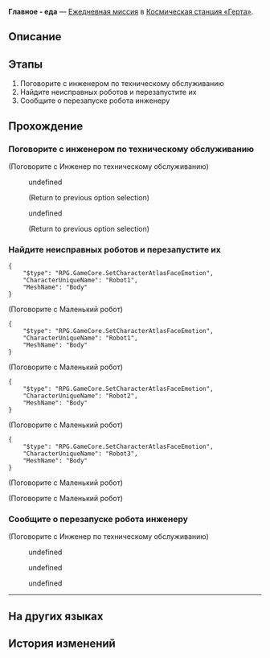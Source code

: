 {{Дополнить|Диалоги.}}
{{Миссия Инфобокс
|id              = 3000703
|Название        = 
|Изображение     = Миссия Освоения Главное - еда.png
|Тип             = Ежедневная миссия
|События         = 
|Глава           = 
|Условия         = 
|Персонажи       = Инженер по техническому обслуживанию; Неисправный робот; Первопроходец
|СтартЛокация    = Базовая зона
|Мир             = Космическая станция «Герта»
|Локации         = Базовая зона
|Предыдущая      = 
|Следующая       = 
|Награды         = Кредиты*5 000
}}
'''Главное - еда''' — [[Ежедневная миссия]] в [[Космическая станция «Герта»]].

==Описание==
{{Описание|<!--официальное описание из Перекрёстка судеб-->}}

==Этапы==
# Поговорите с инженером по техническому обслуживанию
# Найдите неисправных роботов и перезапустите их
# Сообщите о перезапуске робота инженеру

==Прохождение==
{{Дополнить}}


===Поговорите с инженером по техническому обслуживанию===
{{Описание миссии|локация=Базовая зона|У инженера по техобслуживанию есть несколько новых идей о причинах неисправности робота-доставщика: нужно перезапустить неисправного робота. Сделайте это, чтобы проверить, верна ли его догадка.}}
{{Диалог Начало}}

;(Поговорите с Инженер по техническому обслуживанию)
<!--Unknown TalkSentence: 300070301-->
:{{Диалог|Стрелка}} undefined
:<!--Unknown TalkSentence: 300070303-->
:<!--Unknown TalkSentence: 300070306-->
:<!--Unknown TalkSentence: 300070307-->
:;(Return to previous option selection)
:{{Диалог|Стрелка}} undefined
:<!--Unknown TalkSentence: 300070305-->
:<!--Unknown TalkSentence: 300070306-->
:<!--Unknown TalkSentence: 300070307-->
:;(Return to previous option selection)
{{Диалог Конец}}

===Найдите неисправных роботов и перезапустите их===
{{Диалог Начало}}
<pre>{
	"$type": "RPG.GameCore.SetCharacterAtlasFaceEmotion",
	"CharacterUniqueName": "Robot1",
	"MeshName": "Body"
}</pre>

;(Поговорите с Маленький робот)
<!--Unknown TalkSentence: 300070315-->
<pre>{
	"$type": "RPG.GameCore.SetCharacterAtlasFaceEmotion",
	"CharacterUniqueName": "Robot1",
	"MeshName": "Body"
}</pre>

;(Поговорите с Маленький робот)
<!--Unknown TalkSentence: 300070316-->
<pre>{
	"$type": "RPG.GameCore.SetCharacterAtlasFaceEmotion",
	"CharacterUniqueName": "Robot2",
	"MeshName": "Body"
}</pre>

;(Поговорите с Маленький робот)
<!--Unknown TalkSentence: 300070317-->
<pre>{
	"$type": "RPG.GameCore.SetCharacterAtlasFaceEmotion",
	"CharacterUniqueName": "Robot3",
	"MeshName": "Body"
}</pre>

;(Поговорите с Маленький робот)
<!--Unknown TalkSentence: 300070318-->

;(Поговорите с Маленький робот)
<!--Unknown TalkSentence: 300070318-->
{{Диалог Конец}}

===Сообщите о перезапуске робота инженеру===
{{Диалог Начало}}

;(Поговорите с Инженер по техническому обслуживанию)
<!--Unknown TalkSentence: 300070319-->
:{{Диалог|Стрелка}} undefined
:{{Диалог|Стрелка}} undefined
<!--Unknown TalkSentence: 300070321-->
<!--Unknown TalkSentence: 300070324-->
:{{Диалог|Стрелка}} undefined
<!--Unknown TalkSentence: 300070326-->
<!--Unknown TalkSentence: 300070327-->
----
{{Диалог Конец}}

==На других языках==
{{На других языках
|en   = Meals Are More Important
|zhs  = 吃饭要紧
|zht  = 吃飯要緊
|ja   = 食事は大事
|ko   = 끼니는 중요하지
|es   = La comida es muy importante
|fr   = L'aile et la cuisse
|ru   = Главное - еда
|th   = มื้ออาหารใครว่าไม่สำคัญ
|vi   = Ăn Uống Quan Trọng
|de   = Mahlzeiten sind wichtiger
|id   = Makan Itu Penting
|pt   = Refeições São Muito Importantes
}}

==История изменений==
{{История изменений|2.7}}
